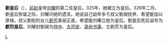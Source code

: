 '''劉皇后'''（{{bd||？|326年||catIdx=Liu,刘}}），[[前赵|前赵]]皇帝[[刘曜|刘曜]]的第二任皇后。325年，她被立为皇后。326年二月，劉皇后弥留之际，刘曜问她的遗言。她说自己幼年多亏叔父劉昶抚养，希望能加以厚禄。叔父劉皑的女儿[[劉芳_(劉曜)|劉芳]]美丽正直，希望能刘曜立她为皇后。劉皇后死后谥号为'''獻烈皇后'''，刘曜封劉昶为[[侍中|侍中]]、[[大司徒|大司徒]]、[[录尚书事|录尚书事]]，立劉芳为皇后。

{{start box}} 
{{s-before|[[羊献容|羊皇后]]}} 
{{s-title|[[:Category:前赵皇后|前赵皇后]]|325年—326年}} 
{{s-after|[[劉芳_(劉曜)|劉芳]]}} 
{{end box}}

{{十六國趙國及冉魏皇后}}

[[Category:前赵皇后|L]]